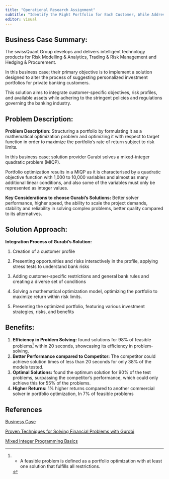 ```yaml
---
title: "Operational Research Assignment"
subtitle: "Identify the Right Portfolio for Each Customer, While Addressing Compliance"
editor: visual
---
```


## Business Case Summary:

The swissQuant Group develops and delivers intelligent technology products for Risk Modelling & Analytics, Trading & Risk Management and Hedging & Procurement.

In this business case; their primary objective is to implement a solution designed to alter the process of suggesting personalized investment portfolios for private banking customers.

This solution aims to integrate customer-specific objectives, risk profiles, and available assets while adhering to the stringent policies and regulations governing the banking industry.

## Problem Description:

**Problem Description:** Structuring a portfolio by formulating it as a mathematical optimization problem and optimizing it with respect to target function in order to maximize the portfolio's rate of return subject to risk limits.

In this business case; solution provider Gurabi solves a mixed-integer quadratic problem (MIQP).

Portfolio optimization results in a MIQP as it is characterised by a quadratic objective function with 1,000 to 10,000 variables and almost as many additional linear conditions, and also some of the variables must only be represented as integer values.

**Key Considerations to choose Gurabi's Solutions:** Better solver performance, higher speed, the ability to scale the project demands, stability and reliability in solving complex problems, better quality compared to its alternatives.

## Solution Approach:

**Integration Process of Gurabi's Solution:**

1.  Creation of a customer profile

2.  Presenting opportunities and risks interactively in the profile, applying stress tests to understand bank risks

3.  Adding customer-specific restrictions and general bank rules and creating a diverse set of conditions

4.  Solving a mathematical optimization model, optimizing the portfolio to maximize return within risk limits.

5.  Presenting the optimized portfolio, featuring various investment strategies, risks, and benefits

## Benefits:

1.  **Efficiency in Problem Solving:** found solutions for 98% of feasible problems[^orassignment-1] within 20 seconds, showcasing its efficiency in problem-solving.
2.  **Better Performance compared to Competitor:** The competitor could achieve solution times of less than 20 seconds for only 38% of the models tested.
3.  **Optimal Solutions:** found the optimum solution for 90% of the test problems, surpassing the competitor's performance, which could only achieve this for 55% of the problems.
4.  **Higher Returns:** 1% higher returns compared to another commercial solver in portfolio optimization, In 7% of feasible problems

[^orassignment-1]:
    -   A feasible problem is defined as a portfolio optimization with at least one solution that fulfills all restrictions.

## 

## References

[Business Case](https://p1.aprimocdn.net/gurobi/7600394d-61f0-4c60-a479-b021013cb1e3/originalfile/Case-Study---SwissQuant---Partner-SwissQuant.pdf)

[Proven Techniques for Solving Financial Problems with Gurobi](https://www.youtube.com/watch?v=SUS8Kk3doDk)

[Mixed Integer Programming Basics](https://www.gurobi.com/resources/mixed-integer-programming-mip-a-primer-on-the-basics)
